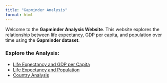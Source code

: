 ```yaml
---
title: "Gapminder Analysis"
format: html
---
```


Welcome to the **Gapminder Analysis Website**. This website explores the relationship between life expectancy, GDP per capita, and population over time using the **Gapminder dataset**.

### Explore the Analysis:
- [Life Expectancy and GDP per Capita](life-gdp.qmd)
- [Life Expectancy and Population](life-population.qmd)
- [Country Analysis](country.qmd)
